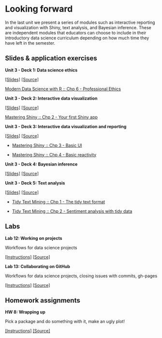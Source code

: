 # Looking forward {#looking-forward}

In the last unit we present a series of modules such as interactive reporting and visualization with Shiny, text analysis, and Bayesian inference.
These are independent modules that educators can choose to include in their introductory data science curriculum depending on how much time they have left in the semester.

## Slides & application exercises

::: {.slide-deck}
**Unit 3 - Deck 1: Data science ethics**

[[Slides]](https://rstudio-education.github.io/datascience-box/course-materials/slides/u3_d01-ethics/u3_d01-ethics.html#1) [[Source]](https://github.com/rstudio-education/datascience-box/tree/master/course-materials/slides/u3_d01-ethics)

::: {.reading}
[Modern Data Science with R :: Chp 6 - Professional Ethics](https://mdsr-book.github.io/excerpts/mdsr-ethics.pdf)
:::
:::

::: {.slide-deck}
**Unit 3 - Deck 2: Interactive data visualization**

[[Slides]](https://rstudio-education.github.io/datascience-box/course-materials/slides/u3_d02-shiny-1/u3_d2-shiny-1.pdf) [[Source]](https://github.com/rstudio-education/datascience-box/tree/master/course-materials/slides/u3_d02-shiny-1)

::: {.reading}
[Mastering Shiny :: Chp 2 - Your first Shiny app](https://mastering-shiny.org/basic-app.html)
:::
:::

::: {.slide-deck}
**Unit 3 - Deck 3: Interactive data visualization and reporting**

[[Slides]](https://rstudio-education.github.io/datascience-box/course-materials/slides/u3_d03-shiny-2/u3_d3-shiny-2.pdf) [[Source]](https://github.com/rstudio-education/datascience-box/tree/master/course-materials/slides/u3_d03-shiny-2)

::: {.reading}
-   [Mastering Shiny :: Chp 3 - Basic UI](https://mastering-shiny.org/basic-ui.html)

-   [Mastering Shiny :: Chp 4 - Basic reactivity](https://mastering-shiny.org/basic-reactivity.html)
:::
:::

::: {.slide-deck}
**Unit 3 - Deck 4: Bayesian inference**

[[Slides]](https://rstudio-education.github.io/datascience-box/course-materials/slides/u3_d04-bayes-inf/u3_d04-bayes-inf.html#1) [[Source]](https://github.com/rstudio-education/datascience-box/tree/master/course-materials/slides/u3_d04-bayes-inf)
:::

::: {.slide-deck}
**Unit 3 - Deck 5: Text analysis**

[[Slides]](https://rstudio-education.github.io/datascience-box/course-materials/slides/u3_d05-text-analysis/u3_d05-text-analysis.html#1) [[Source]](https://github.com/rstudio-education/datascience-box/tree/master/course-materials/slides/u3_d05-text-analysis)

::: {.reading}
-   [Tidy Text Mining :: Chp 1 - The tidy text format](https://www.tidytextmining.com/tidytext.html)

-   [Tidy Text Mining :: Chp 2 - Sentiment analysis with tidy data](https://www.tidytextmining.com/sentiment.html)
:::
:::

## Labs

::: {.lab}
**Lab 12: Working on projects**

Workflows for data science projects

[[Instructions]](https://rstudio-education.github.io/datascience-box/course-materials/labs/lab-12/lab-12-work-on-projects.html) [[Source]](https://github.com/rstudio-education/datascience-box/tree/master/course-materials/labs/lab-12)
:::

::: {.lab}
**Lab 13: Collaborating on GitHub**

Workflows for data science projects, closing issues with commits, gh-pages

[[Instructions]](https://rstudio-education.github.io/datascience-box/course-materials/labs/lab-13/lab-13-collaborating-on-github.html) [[Source]](https://github.com/rstudio-education/datascience-box/tree/master/course-materials/labs/lab-13)
:::

## Homework assignments

::: {.homework}
**HW 8: Wrapping up**

Pick a package and do something with it, make an ugly plot!

[[Instructions]](https://rstudio-education.github.io/datascience-box/course-materials/assignments/hw-08/hw-08-wrap-up.html) [[Source]](https://github.com/rstudio-education/datascience-box/tree/master/course-materials/assignments/hw-08)
:::
